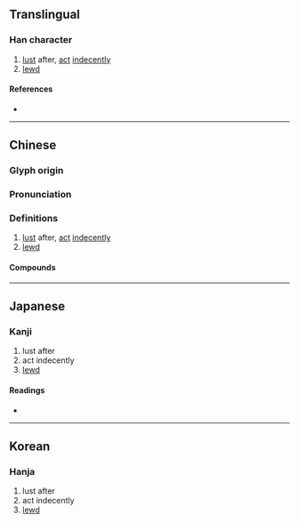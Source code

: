 {{character info}}
==Translingual==

===Han character===
{{Han char|rn=38|rad=女|as=09|sn=12|four=44491|canj=VPTD|ids=⿰女枼}}

# [[lust]] after, [[act]] [[indecently]]
# [[lewd]]

====References====
* {{Han ref|kx=0267.190|dkj=06524|dj=0534.180|hdz=21063.150|uh=5A9F|ud=23199|bh=D8B7|bd=55479}}

----

==Chinese==
{{zh-forms}}

===Glyph origin===
{{Han etym}}

===Pronunciation===
{{zh-pron
|m=xiè
|c=sit3
|mc=y
|oc=y
|cat=
}}

===Definitions===
{{zh-hanzi}}

# [[lust]] after, [[act]] [[indecently]]
# [[lewd]]

====Compounds====
{{zh-der|媟黷|宴媟|媟汙|媟慢|媟弄|淫媟}}

----

==Japanese==

===Kanji===
{{ja-kanji|grade=|rs=女09}}

# lust after
# act indecently
# [[lewd]]

====Readings====
* {{ja-readings|on=[[せつ]] (setsu), [[せち]] (sechi)|kun=[[けがす]] (kegasu), [[けがれる]] (kegareru), [[なれる]] (nareru), [[あなどる]] (anadoru)}}

----

==Korean==

===Hanja===
{{ko-hanja|hangeul=설|rv=seol|mr=sŏl}}

# lust after
# act indecently
# [[lewd]]